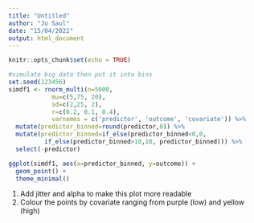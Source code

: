 ```yaml
---
title: "Untitled"
author: "Jo Saul"
date: "15/04/2022"
output: html_document
---
```


```r
knitr::opts_chunk$set(echo = TRUE)
```

```r
#simulate big data then put it into bins
set.seed(123456)
simdf1 <- rnorm_multi(n=5000,
            mu=c(5,75, 20),
            sd=c(2,25, 2),
            r=c(0.2, 0.1, 0.4),
            varnames = c('predictor', 'outcome', 'covariate')) %>%
  mutate(predictor_binned=round(predictor,0)) %>%
  mutate(predictor_binned=if_else(predictor_binned<0,0,
          if_else(predictor_binned>10,10, predictor_binned))) %>% 
  select(-predictor)

```

```r
ggplot(simdf1, aes(x=predictor_binned, y=outcome)) +
  geom_point() +
  theme_minimal()
```

1. Add jitter and alpha to make this plot more readable
2. Colour the points by covariate ranging from purple (low) and yellow (high)


